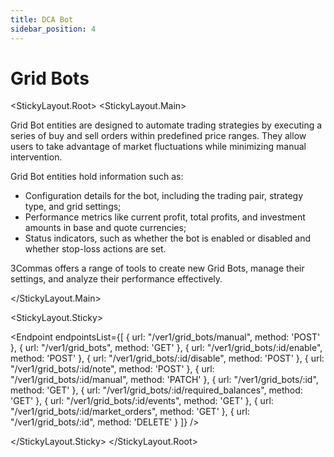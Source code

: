 ```yaml
---
title: DCA Bot
sidebar_position: 4
---
```



# Grid Bots

<StickyLayout.Root>
<StickyLayout.Main>

Grid Bot entities are designed to automate trading strategies by executing a series of buy and sell orders within predefined price ranges. They allow users to take advantage of market fluctuations while minimizing manual intervention.

Grid Bot entities hold information such as:
    
  * Configuration details for the bot, including the trading pair, strategy type, and grid settings;
  * Performance metrics like current profit, total profits, and investment amounts in base and quote currencies;
 * Status indicators, such as whether the bot is enabled or disabled and whether stop-loss actions are set.

 3Commas offers a range of tools to create new Grid Bots, manage their settings, and analyze their performance effectively.

 </StickyLayout.Main>

<StickyLayout.Sticky>

<Endpoint
  endpointsList={[
    {
      url: "/ver1/grid_bots/manual",
      method: 'POST'
    },
    {
      url: "/ver1/grid_bots",
      method: 'GET'
    },
    {
      url: "/ver1/grid_bots/:id/enable",
      method: 'POST'
    },
    {
      url: "/ver1/grid_bots/:id/disable",
      method: 'POST'
    },
    {
      url: "/ver1/grid_bots/:id/note",
      method: 'POST'
    },
    {
      url: "/ver1/grid_bots/:id/manual",
      method: 'PATCH'
    },
    {
      url: "/ver1/grid_bots/:id",
      method: 'GET'
    },
    {
      url: "/ver1/grid_bots/:id/required_balances",
      method: 'GET'
    },
    {
      url: "/ver1/grid_bots/:id/events",
      method: 'GET'
    },
    {
      url: "/ver1/grid_bots/:id/market_orders",
      method: 'GET'
    },
    {
      url: "/ver1/grid_bots/:id",
      method: 'DELETE'
    }
  ]}
/>

</StickyLayout.Sticky>
</StickyLayout.Root>



    


    


    
